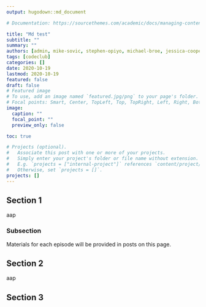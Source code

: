 ```yaml
---
output: hugodown::md_document

# Documentation: https://sourcethemes.com/academic/docs/managing-content/

title: "Md test"
subtitle: ""
summary: ""
authors: [admin, mike-sovic, stephen-opiyo, michael-broe, jessica-cooperstone]
tags: [codeclub]
categories: []
date: 2020-10-19
lastmod: 2020-10-19
featured: false
draft: false
# Featured image
# To use, add an image named `featured.jpg/png` to your page's folder.
# Focal points: Smart, Center, TopLeft, Top, TopRight, Left, Right, BottomLeft, Bottom, BottomRight.
image:
  caption: ""
  focal_point: ""
  preview_only: false

toc: true

# Projects (optional).
#   Associate this post with one or more of your projects.
#   Simply enter your project's folder or file name without extension.
#   E.g. `projects = ["internal-project"]` references `content/project/deep-learning/index.md`.
#   Otherwise, set `projects = []`.
projects: []
---
```


## Section 1
aap

### Subsection
Materials for each episode will be provided in posts on this page.

## Section 2
aap

## Section 3

<br/>
<br/>
<br/>
<br/>
<br/>
<br/>
<br/>

